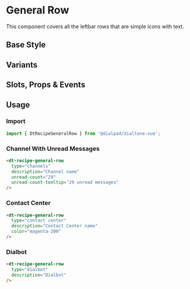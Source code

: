 

<Meta of={GeneralRowStories}/>

# General Row

<Subtitle>
  This component covers all the leftbar rows that are simple icons with text.
</Subtitle>

## Base Style

<Canvas>
  <Story of={GeneralRowStories.Default} />
</Canvas>

## Variants

<Canvas>
  <Story of={GeneralRowStories.Variants} />
</Canvas>

## Slots, Props & Events

<Controls />

## Usage

### Import

```jsx
import { DtRecipeGeneralRow } from '@dialpad/dialtone-vue';
```

### Channel With Unread Messages

```html
<dt-recipe-general-row
  type="channels"
  description="Channel name"
  unread-count="29"
  unread-count-tooltip="29 unread messages"
/>
```

### Contact Center

```html
<dt-recipe-general-row
  type="contact center"
  description="Contact Center name"
  color="magenta-200"
/>
```

### Dialbot

```html
<dt-recipe-general-row
  type="dialbot"
  description="Dialbot"
/>
```
